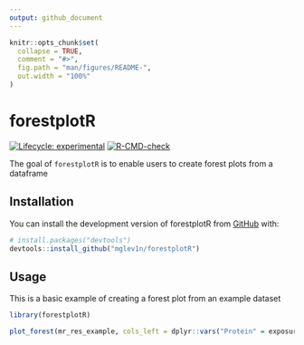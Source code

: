 ```yaml
---
output: github_document
---
```


<!-- README.md is generated from README.Rmd. Please edit that file -->

```r
knitr::opts_chunk$set(
  collapse = TRUE,
  comment = "#>",
  fig.path = "man/figures/README-",
  out.width = "100%"
)
```

# forestplotR

<!-- badges: start -->
[![Lifecycle: experimental](https://img.shields.io/badge/lifecycle-experimental-orange.svg)](https://lifecycle.r-lib.org/articles/stages.html#experimental)
[![R-CMD-check](https://github.com/mglev1n/forestplotR/workflows/R-CMD-check/badge.svg)](https://github.com/mglev1n/forestplotR/actions)
<!-- badges: end -->

The goal of `forestplotR` is to enable users to create forest plots from a dataframe

## Installation

You can install the development version of forestplotR from [GitHub](https://github.com/) with:

``` r
# install.packages("devtools")
devtools::install_github("mglev1n/forestplotR")
```

## Usage

This is a basic example of creating a forest plot from an example dataset

```r
library(forestplotR)

plot_forest(mr_res_example, cols_left = dplyr::vars("Protein" = exposure), effect = or, effect_signif = 3, ci_lower = or_lci95, ci_upper = or_uci95, ci_signif = 3, p_value = pval, width_ratio = c(0.5, 3, 1.5), xmin = min(c(1, mr_res_example$or_lci95)), xmax = max(c(1, mr_res_example$or_uci95)), style = "OR")
```

